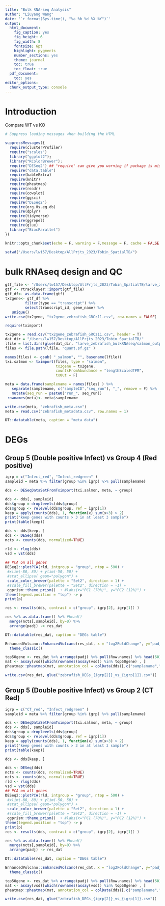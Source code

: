 ```yaml
---
title: "Bulk RNA-seq Analysis"
author: "Liuyang Wang"
date: '`r format(Sys.time(), "%a %b %d %X %Y")`'
output:
  html_document:
    fig_caption: yes
    fig_height: 6
    fig_width: 8
    fontsize: 6pt
    highlight: pygments
    number_sections: yes
    theme: journal
    toc: true
    toc_float: true
  pdf_document:
    toc: yes
editor_options: 
  chunk_output_type: console
---
```


# Introduction

Compare WT vs KO

```r
# Suppress loading messages when building the HTML

suppressMessages({
  require(clusterProfiler)
  require("scales")
  library("ggplot2");
  library("RColorBrewer");
  require("DESeq2") ## "require" can give you warning if package is missing, but "library" will not 
  require("data.table")
  require(kableExtra)
  require(knitr)
  require(pheatmap)
  require(readr)
  require(cowplot)
  require(ggsci)
  require("DESeq2")  
  require(org.Hs.eg.db)
  require(dplyr)
  require(tidyverse)
  require(ggrepel)
  require(glue)
  library("BiocParallel")
})

knitr::opts_chunk$set(echo = F, warning = F,message = F, cache = FALSE,fig.align='center', fig.width=8, fig.height=6 )

setwd("/Users/lw157/Desktop/AllPrjts_2023/Tobin_SpatialTB/")
```


# bulk RNAseq design and QC
```r
gtf_file <- "/Users/lw157/Desktop/AllPrjts_2023/Tobin_SpatialTB/larve_zebrafish_bulkRNAseq/salmon_output/genes.gtf.gz"
gtf <- rtracklayer::import(gtf_file)
gtf_df<- as.data.frame(gtf)
tx2gene<- gtf_df %>%
         filter(type == "transcript") %>%
         select(transcript_id, gene_name) %>% 
   unique()
write.csv(tx2gene, "tx2gene_zebrafish_GRCz11.csv", row.names = FALSE)

```

```r
require(tximport)

tx2gene = read.csv("tx2gene_zebrafish_GRCz11.csv", header = T)
dat_dir = "/Users/lw157/Desktop/AllPrjts_2023/Tobin_SpatialTB/"
lfile = list.dirs(glue(dat_dir, "larve_zebrafish_bulkRNAseq/salmon_output/"),   full.names = TRUE, recursive = F)
files <- file.path(lfile, "quant.sf.gz" )

names(files) <- gsub( "_salmon", "", basename(lfile))
txi.salmon <- tximport(files, type = "salmon", 
                       tx2gene = tx2gene,
                       countsFromAbundance = "lengthScaledTPM", 
                       txOut = F)

meta = data.frame(samplename = names(files) ) %>%
   separate(samplename, c("sampleID","seq_run"), "_", remove = F) %>% 
   mutate(seq_run = paste0("run_", seq_run))
 rownames(meta)<- meta$samplename

write.csv(meta, "zebrafish_meta.csv")
meta = read.csv("zebrafish_metadata.csv", row.names = 1)

DT::datatable(meta, caption = "meta data")

```


# DEGs
## Group 5 (Double positive Infect) vs Group 4 (Red positive)
```r

igrp = c("Infect_red", "Infect_redgreen" )
sampleid = meta %>% filter(group %in% igrp) %>% pull(samplename)

dds <- DESeqDataSetFromTximport(txi.salmon, meta, ~ group)

dds <- dds[, sampleid]
dds$group = droplevels(dds$group)
dds$group <- relevel(dds$group, ref = igrp[1])
keep = apply(counts(dds), 1, function(x) sum(x>3) > 2) 
print("keep genes with counts > 3 in at least 3 sample")
print(table(keep))

dds <- dds[keep, ]
dds <- DESeq(dds)
ncts <- counts(dds, normalized=TRUE)

rld <- rlog(dds)
vsd = vst(dds)
             
## PCA on all genes
DESeq2::plotPCA(rld, intgroup = "group", ntop = 500) +
 #xlim(-80, 80) + ylim(-50, 50) +
 #stat_ellipse( geom="polygon") +
 scale_color_brewer(palette = "Set2", direction = 1) +
 #scale_fill_brewer(palette = "Set2", direction = -1) +
 ggprism::theme_prism()  + #labs(x="PC1 (70%)", y="PC2 (12%)") +
theme(legend.position = "top") -> p
print(p)

res <- results(dds, contrast = c("group", igrp[2], igrp[1]) )

res %>% as.data.frame() %>% #head()
  merge(ncts[,sampleid], by=0) %>% 
  arrange(padj) -> res_dat

DT::datatable(res_dat, caption = "DEGs table")

EnhancedVolcano::EnhancedVolcano(res_dat, x = "log2FoldChange", y="padj", lab = res_dat$Row.names,pCutoff = 0.05) +
  theme_classic()

top50gene <- res_dat %>% arrange(padj) %>% pull(Row.names) %>% head(50)
mat <- assay(vsd)[which(rownames(assay(vsd)) %in% top50gene) , ]
pheatmap::pheatmap(mat, annotation_col = colData(dds)[,c("samplename","group")] %>% as.data.frame(), main = "top 50 genes", scale = "row",cluster_rows = TRUE,cluster_cols = FALSE, colorRampPalette(alpha(brewer.pal(n = 7, name = "YlOrBr"), alpha=0.9))(50)) 

write.csv(res_dat, glue("zebrafish_DEGs_{igrp[2]}_vs_{igrp[1]}.csv"))

```


## Group 5 (Double positive Infect) vs Group 2 (CT Red)
```r

igrp = c("CT_red", "Infect_redgreen" )
sampleid = meta %>% filter(group %in% igrp) %>% pull(samplename)

dds <- DESeqDataSetFromTximport(txi.salmon, meta, ~ group)
dds <- dds[, sampleid]
dds$group = droplevels(dds$group)
dds$group <- relevel(dds$group, ref = igrp[1])
keep = apply(counts(dds), 1, function(x) sum(x>3) > 2) 
print("keep genes with counts > 3 in at least 3 sample")
print(table(keep))

dds <- dds[keep, ]

dds <- DESeq(dds)
ncts <- counts(dds, normalized=TRUE)
ncts <- counts(dds, normalized=TRUE)
rld <- rlog(dds)
vsd = vst(dds)
## PCA on all genes
DESeq2::plotPCA(rld, intgroup = "group", ntop = 500) +
 #xlim(-80, 80) + ylim(-50, 50) +
 #stat_ellipse( geom="polygon") +
 scale_color_brewer(palette = "Set2", direction = 1) +
 #scale_fill_brewer(palette = "Set2", direction = -1) +
 ggprism::theme_prism()  + #labs(x="PC1 (70%)", y="PC2 (12%)") +
theme(legend.position = "top") -> p
print(p)
res <- results(dds, contrast = c("group", igrp[2], igrp[1]) )

res %>% as.data.frame() %>% #head()
  merge(ncts[,sampleid], by=0) %>% 
  arrange(padj) -> res_dat

DT::datatable(res_dat, caption = "DEGs table")

EnhancedVolcano::EnhancedVolcano(res_dat, x = "log2FoldChange", y="padj", lab = res_dat$Row.names,pCutoff = 0.05) +
  theme_classic()

top50gene <- res_dat %>% arrange(padj) %>% pull(Row.names) %>% head(50)
mat <- assay(vsd)[which(rownames(assay(vsd)) %in% top50gene) , ]
pheatmap::pheatmap(mat, annotation_col = colData(dds)[,c("samplename","group")] %>% as.data.frame(), main = "top 50 genes", scale = "row",cluster_rows = TRUE,cluster_cols = FALSE, colorRampPalette(alpha(brewer.pal(n = 7, name = "YlOrBr"), alpha=0.9))(50)) 

write.csv(res_dat, glue("zebrafish_DEGs_{igrp[2]}_vs_{igrp[1]}.csv"))

```


